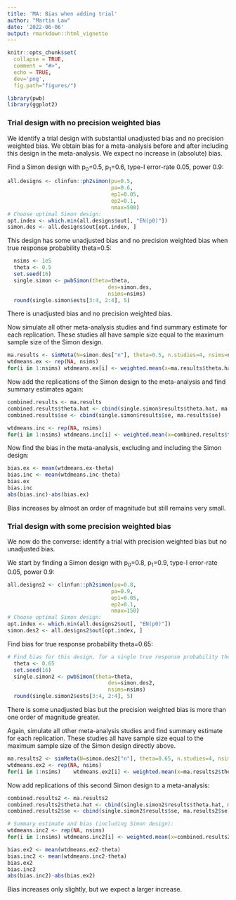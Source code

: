 ```yaml
---
title: 'MA: Bias when adding trial'
author: "Martin Law"
date: '2022-06-06'
output: rmarkdown::html_vignette
---
```


```r
knitr::opts_chunk$set(
  collapse = TRUE,
  comment = "#>",
  echo = TRUE,
  dev='png',
  fig.path="figures/")
```

```r
library(pwb)
library(ggplot2)
```

### Trial design with no precision weighted bias

We identify a trial design with substantial unadjusted bias and no precision weighted bias. We obtain bias for a meta-analysis before and after including this design in the meta-analysis. We expect no increase in (absolute) bias.


Find a Simon design with p~0~=0.5, p~1~=0.6, type-I error-rate 0.05, power
0.9:

```r
all.designs <- clinfun::ph2simon(pu=0.5,
                                 pa=0.6,
                                 ep1=0.05,
                                 ep2=0.1,
                                 nmax=500)
# Choose optimal Simon design:
opt.index <- which.min(all.designs$out[, "EN(p0)"])
simon.des <- all.designs$out[opt.index, ]
```


This design has some unadjusted bias and no precision weighted bias when true response probability theta=0.5:

```r
  nsims <- 1e5
  theta <- 0.5
  set.seed(16)
  single.simon <- pwbSimon(theta=theta,
                                des=simon.des,
                                nsims=nsims)
  round(single.simon$ests[3:4, 2:4], 5)
```

There is unadjusted bias and no precision weighted bias.


Now simulate all other meta-analysis studies and find summary estimate for each replication. These studies all have sample size equal to the maximum sample size of the Simon design.

```r
ma.results <- simMeta(N=simon.des["n"], theta=0.5, n.studies=4, nsims=nsims)
wtdmeans.ex <- rep(NA, nsims)
for(i in 1:nsims) wtdmeans.ex[i] <- weighted.mean(x=ma.results$theta.hat[i, ], w=1/ma.results$se[i, ]^2)

```
Now add the replications of the Simon design to the meta-analysis and find summary estimates again:

```r
combined.results <- ma.results
combined.results$theta.hat <- cbind(single.simon$results$theta.hat, ma.results$theta.hat)
combined.results$se <- cbind(single.simon$results$se, ma.results$se)

wtdmeans.inc <- rep(NA, nsims)
for(i in 1:nsims) wtdmeans.inc[i] <- weighted.mean(x=combined.results$theta.hat[i, ], w=1/combined.results$se[i, ]^2)
```

Now find the bias in the meta-analysis, excluding and including the Simon design:

```r
bias.ex <- mean(wtdmeans.ex-theta)
bias.inc <- mean(wtdmeans.inc-theta)
bias.ex
bias.inc
abs(bias.inc)-abs(bias.ex)
```
Bias increases by almost an order of magnitude but still remains very small.



### Trial design with some precision weighted bias

We now do the converse: identify a trial with precision weighted bias but no unadjusted bias.

We start by finding a Simon design with p~0~=0.8, p~1~=0.9, type-I error-rate 0.05, power
0.9:

```r
all.designs2 <- clinfun::ph2simon(pu=0.8,
                                 pa=0.9,
                                 ep1=0.05,
                                 ep2=0.1,
                                 nmax=150)
# Choose optimal Simon design:
opt.index <- which.min(all.designs2$out[, "EN(p0)"])
simon.des2 <- all.designs2$out[opt.index, ]
```


Find bias for true response probability theta=0.65:

```r
# Find bias for this design, for a single true response probability theta:
  theta <- 0.65
  set.seed(16)
  single.simon2 <- pwbSimon(theta=theta,
                                des=simon.des2,
                                nsims=nsims)
  round(single.simon2$ests[3:4, 2:4], 5)
```
There is some unadjusted bias but the precision weighted bias is more than one order of magnitude greater.


Again, simulate all other meta-analysis studies and find summary estimate for each replication. These studies all have sample size equal to the maximum sample size of the Simon design directly above.

```r
ma.results2 <- simMeta(N=simon.des2["n"], theta=0.65, n.studies=4, nsims=nsims)
wtdmeans.ex2 <- rep(NA, nsims)
for(i in 1:nsims)    wtdmeans.ex2[i] <- weighted.mean(x=ma.results2$theta.hat[i, ], w=1/ma.results2$se[i, ]^2)
```

Now add replications of this second Simon design to a meta-analysis:

```r
combined.results2 <- ma.results2
combined.results2$theta.hat <- cbind(single.simon2$results$theta.hat, ma.results2$theta.hat)
combined.results2$se <- cbind(single.simon2$results$se, ma.results2$se)

# Summary estimate and bias (including Simon design):
wtdmeans.inc2 <- rep(NA, nsims)
for(i in 1:nsims) wtdmeans.inc2[i] <- weighted.mean(x=combined.results2$theta.hat[i, ], w=1/combined.results2$se[i, ]^2)

bias.ex2 <- mean(wtdmeans.ex2-theta)
bias.inc2 <- mean(wtdmeans.inc2-theta)
bias.ex2
bias.inc2
abs(bias.inc2)-abs(bias.ex2)
```
Bias increases only slightly, but we expect a larger increase.
